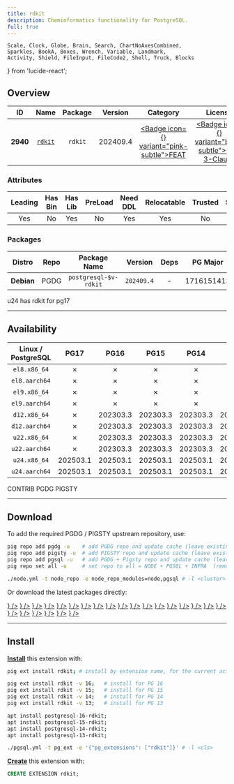 ```yaml
---
title: rdkit
description: Cheminformatics functionality for PostgreSQL.
full: true
---
```


    Scale, Clock, Globe, Brain, Search, ChartNoAxesCombined,
    Sparkles, BookA, Boxes, Wrench, Variable, Landmark,
    Activity, Shield, FileInput, FileCode2, Shell, Truck, Blocks
} from 'lucide-react';

## Overview

| <TooltipIconButton tooltip="Extension unique identifier" side="top">ID</TooltipIconButton> | <TooltipIconButton tooltip="Extension name" side="top">Name</TooltipIconButton> | <TooltipIconButton tooltip="Package name for installation" side="top">Package</TooltipIconButton> | <TooltipIconButton tooltip="Latest available extension version" side="top">Version</TooltipIconButton> | <TooltipIconButton tooltip="Extension category" side="top">Category</TooltipIconButton> | <TooltipIconButton tooltip="Open source license" side="top">License</TooltipIconButton> | <TooltipIconButton tooltip="Programming language" side="top">Lang</TooltipIconButton> |
|:--------:|:--------:|:----------:|:--------------:|:---------------------------------------:|:------------------------------------------------------:|:----:|
| **2940** | [`rdkit`](https://github.com/rdkit/rdkit) | `rdkit` | 202409.4 | <a href="/ext/feat" className="no-underline"><Badge icon={<Sparkles />} variant="pink-subtle">FEAT</Badge></a> | <a href="/ext/list/license#bsd-3-clause" className="no-underline"><Badge icon={<Scale />} variant="blue-subtle">BSD 3-Clause</Badge></a> | <a href="/ext/list/lang#c-1"><Badge icon={<FileCode2 />} variant="purple-subtle">C++</Badge></a> |

### Attributes

| <TooltipIconButton tooltip="The Primary Leading extension in the Package" side="top">Leading</TooltipIconButton> | <TooltipIconButton tooltip="Contains binary utils" side="top">Has Bin</TooltipIconButton> | <TooltipIconButton tooltip="Contains .so shared library files" side="top">Has Lib</TooltipIconButton> | <TooltipIconButton tooltip="Requires preloading via shared_preload_libraries" side="top">PreLoad</TooltipIconButton> | <TooltipIconButton tooltip="Requires CREATE EXTENSION DDL command" side="top">Need DDL</TooltipIconButton> | <TooltipIconButton tooltip="Can be installed in any schema" side="top">Relocatable</TooltipIconButton> | <TooltipIconButton tooltip="Can be created by non-superuser" side="top">Trusted</TooltipIconButton> | <TooltipIconButton tooltip="Schemas used by this extension" side="top">Schemas</TooltipIconButton> |
|:-------:|:-------:|:-------:|:-------:|:--------:|:-----------:|:-------:|:-------:|
| Yes | No | Yes | No | Yes | Yes | No | - |

### Packages

| <TooltipIconButton tooltip="Linux distribution family, EL or Debian" side="top">Distro</TooltipIconButton> | <TooltipIconButton tooltip="Package repository" side="top">Repo</TooltipIconButton> | <TooltipIconButton tooltip="The RPM/DEB Package Name Pattern (replace $v with real pg major)" side="top">Package Name</TooltipIconButton> | <TooltipIconButton tooltip="Latest package version" side="top">Version</TooltipIconButton> | <TooltipIconButton tooltip="RPM/DEB Package dependencies" side="top">Deps</TooltipIconButton> | <TooltipIconButton tooltip="Available in these PostgreSQL Major Versions" side="top">PG Major</TooltipIconButton> |
|:----------:|:--------:|:------------------------:|:-----------:|:------------:|:------------------:|
| **Debian** | <Badge variant="blue-subtle"><span className="font-bold">PGDG</span></Badge> | `postgresql-$v-rdkit` | `202409.4` | - | <Badge variant="red-subtle">17</Badge><Badge variant="green-subtle">16</Badge><Badge variant="green-subtle">15</Badge><Badge variant="green-subtle">14</Badge><Badge variant="green-subtle">13</Badge> |


<Callout title="Comments" type="info">
    u24 has rdkit for pg17
</Callout>


------

## Availability

| <TooltipIconButton tooltip="Linux Distro Arch / PostgreSQL Major Version" side="top">Linux / PostgreSQL </TooltipIconButton> | <span className="text-red-500">**PG17**</span> | **PG16** | **PG15** | **PG14** | **PG13** |
|:-----:|:-----:|:-----:|:-----:|:-----:|:-----:|
| `el8.x86_64` | <Badge variant="red-subtle">✗</Badge> | <Badge variant="red-subtle">✗</Badge> | <Badge variant="red-subtle">✗</Badge> | <Badge variant="red-subtle">✗</Badge> | <Badge variant="red-subtle">✗</Badge> |
| `el8.aarch64` | <Badge variant="red-subtle">✗</Badge> | <Badge variant="red-subtle">✗</Badge> | <Badge variant="red-subtle">✗</Badge> | <Badge variant="red-subtle">✗</Badge> | <Badge variant="red-subtle">✗</Badge> |
| `el9.x86_64` | <Badge variant="red-subtle">✗</Badge> | <Badge variant="red-subtle">✗</Badge> | <Badge variant="red-subtle">✗</Badge> | <Badge variant="red-subtle">✗</Badge> | <Badge variant="red-subtle">✗</Badge> |
| `el9.aarch64` | <Badge variant="red-subtle">✗</Badge> | <Badge variant="red-subtle">✗</Badge> | <Badge variant="red-subtle">✗</Badge> | <Badge variant="red-subtle">✗</Badge> | <Badge variant="red-subtle">✗</Badge> |
| `d12.x86_64` | <Badge variant="red-subtle">✗</Badge> | <Badge variant="blue-subtle">202303.3</Badge> | <Badge variant="blue-subtle">202303.3</Badge> | <Badge variant="blue-subtle">202303.3</Badge> | <Badge variant="blue-subtle">202303.3</Badge> |
| `d12.aarch64` | <Badge variant="red-subtle">✗</Badge> | <Badge variant="blue-subtle">202303.3</Badge> | <Badge variant="blue-subtle">202303.3</Badge> | <Badge variant="blue-subtle">202303.3</Badge> | <Badge variant="blue-subtle">202303.3</Badge> |
| `u22.x86_64` | <Badge variant="red-subtle">✗</Badge> | <Badge variant="blue-subtle">202303.3</Badge> | <Badge variant="blue-subtle">202303.3</Badge> | <Badge variant="blue-subtle">202303.3</Badge> | <Badge variant="blue-subtle">202303.3</Badge> |
| `u22.aarch64` | <Badge variant="red-subtle">✗</Badge> | <Badge variant="blue-subtle">202303.3</Badge> | <Badge variant="blue-subtle">202303.3</Badge> | <Badge variant="blue-subtle">202303.3</Badge> | <Badge variant="blue-subtle">202303.3</Badge> |
| `u24.x86_64` | <Badge variant="blue-subtle">202503.1</Badge> | <Badge variant="blue-subtle">202503.1</Badge> | <Badge variant="blue-subtle">202503.1</Badge> | <Badge variant="blue-subtle">202503.1</Badge> | <Badge variant="blue-subtle">202503.1</Badge> |
| `u24.aarch64` | <Badge variant="blue-subtle">202503.1</Badge> | <Badge variant="blue-subtle">202503.1</Badge> | <Badge variant="blue-subtle">202503.1</Badge> | <Badge variant="blue-subtle">202503.1</Badge> | <Badge variant="blue-subtle">202503.1</Badge> |

<Badge variant="green-subtle"><span className="font-black">CONTRIB</span></Badge> <Badge variant="blue-subtle"><span className="font-black">PGDG</span></Badge> <Badge variant="amber-subtle"><span className="font-black">PIGSTY</span></Badge>

------

## Download

To add the required PGDG / PIGSTY upstream repository, use:

```bash tab="pig"
pig repo add pgdg -u    # add PGDG repo and update cache (leave existing repos)
pig repo add pigsty -u  # add PIGSTY repo and update cache (leave existing repos)
pig repo add pgsql -u   # add PGDG + Pigsty repo and update cache (leave existing repos)
pig repo set all -u     # set repo to all = NODE + PGSQL + INFRA  (remove existing repos)
```
```bash tab="pigsty"
./node.yml -t node_repo -e node_repo_modules=node,pgsql # -l <cluster>
```

Or download the latest packages directly:

<Files>
    <Folder name="el8.x86_64">
    </Folder>
    <Folder name="el8.aarch64">
    </Folder>
    <Folder name="el9.x86_64">
    </Folder>
    <Folder name="el9.aarch64">
    </Folder>
    <Folder name="d12.x86_64">
        <a href="https://apt.postgresql.org/pub/repos/apt/pool/main/r/rdkit/postgresql-16-rdkit_202303.3-3.pgdg120+1_arm64.deb"><File name="postgresql-16-rdkit_202303.3-3.pgdg120+1_arm64.deb" icon={<Box className="text-emerald-500" />} /></a>
        <a href="https://apt.postgresql.org/pub/repos/apt/pool/main/r/rdkit/postgresql-15-rdkit_202303.3-3.pgdg120+1_arm64.deb"><File name="postgresql-15-rdkit_202303.3-3.pgdg120+1_arm64.deb" icon={<Box className="text-emerald-500" />} /></a>
        <a href="https://apt.postgresql.org/pub/repos/apt/pool/main/r/rdkit/postgresql-14-rdkit_202303.3-3.pgdg120+1_arm64.deb"><File name="postgresql-14-rdkit_202303.3-3.pgdg120+1_arm64.deb" icon={<Box className="text-emerald-500" />} /></a>
        <a href="https://apt.postgresql.org/pub/repos/apt/pool/main/r/rdkit/postgresql-13-rdkit_202303.3-3.pgdg120+1_arm64.deb"><File name="postgresql-13-rdkit_202303.3-3.pgdg120+1_arm64.deb" icon={<Box className="text-emerald-500" />} /></a>
    </Folder>
    <Folder name="d12.aarch64">
        <a href="https://apt.postgresql.org/pub/repos/apt/pool/main/r/rdkit/postgresql-16-rdkit_202303.3-3.pgdg120+1_amd64.deb"><File name="postgresql-16-rdkit_202303.3-3.pgdg120+1_amd64.deb" icon={<Box className="text-orange-500" />} /></a>
        <a href="https://apt.postgresql.org/pub/repos/apt/pool/main/r/rdkit/postgresql-15-rdkit_202303.3-3.pgdg120+1_amd64.deb"><File name="postgresql-15-rdkit_202303.3-3.pgdg120+1_amd64.deb" icon={<Box className="text-orange-500" />} /></a>
        <a href="https://apt.postgresql.org/pub/repos/apt/pool/main/r/rdkit/postgresql-14-rdkit_202303.3-3.pgdg120+1_amd64.deb"><File name="postgresql-14-rdkit_202303.3-3.pgdg120+1_amd64.deb" icon={<Box className="text-orange-500" />} /></a>
        <a href="https://apt.postgresql.org/pub/repos/apt/pool/main/r/rdkit/postgresql-13-rdkit_202303.3-3.pgdg120+1_amd64.deb"><File name="postgresql-13-rdkit_202303.3-3.pgdg120+1_amd64.deb" icon={<Box className="text-orange-500" />} /></a>
    </Folder>
    <Folder name="u22.x86_64">
        <a href="https://apt.postgresql.org/pub/repos/apt/pool/main/r/rdkit/postgresql-16-rdkit_202303.3-3.pgdg22.04+1_amd64.deb"><File name="postgresql-16-rdkit_202303.3-3.pgdg22.04+1_amd64.deb" icon={<Box className="text-emerald-500" />} /></a>
        <a href="https://apt.postgresql.org/pub/repos/apt/pool/main/r/rdkit/postgresql-15-rdkit_202303.3-3.pgdg22.04+1_amd64.deb"><File name="postgresql-15-rdkit_202303.3-3.pgdg22.04+1_amd64.deb" icon={<Box className="text-emerald-500" />} /></a>
        <a href="https://apt.postgresql.org/pub/repos/apt/pool/main/r/rdkit/postgresql-14-rdkit_202303.3-3.pgdg22.04+1_amd64.deb"><File name="postgresql-14-rdkit_202303.3-3.pgdg22.04+1_amd64.deb" icon={<Box className="text-emerald-500" />} /></a>
        <a href="https://apt.postgresql.org/pub/repos/apt/pool/main/r/rdkit/postgresql-13-rdkit_202303.3-3.pgdg22.04+1_amd64.deb"><File name="postgresql-13-rdkit_202303.3-3.pgdg22.04+1_amd64.deb" icon={<Box className="text-emerald-500" />} /></a>
    </Folder>
    <Folder name="u22.aarch64">
        <a href="https://apt.postgresql.org/pub/repos/apt/pool/main/r/rdkit/postgresql-16-rdkit_202303.3-3.pgdg22.04+1_arm64.deb"><File name="postgresql-16-rdkit_202303.3-3.pgdg22.04+1_arm64.deb" icon={<Box className="text-orange-500" />} /></a>
        <a href="https://apt.postgresql.org/pub/repos/apt/pool/main/r/rdkit/postgresql-15-rdkit_202303.3-3.pgdg22.04+1_arm64.deb"><File name="postgresql-15-rdkit_202303.3-3.pgdg22.04+1_arm64.deb" icon={<Box className="text-orange-500" />} /></a>
        <a href="https://apt.postgresql.org/pub/repos/apt/pool/main/r/rdkit/postgresql-14-rdkit_202303.3-3.pgdg22.04+1_arm64.deb"><File name="postgresql-14-rdkit_202303.3-3.pgdg22.04+1_arm64.deb" icon={<Box className="text-orange-500" />} /></a>
        <a href="https://apt.postgresql.org/pub/repos/apt/pool/main/r/rdkit/postgresql-13-rdkit_202303.3-3.pgdg22.04+1_arm64.deb"><File name="postgresql-13-rdkit_202303.3-3.pgdg22.04+1_arm64.deb" icon={<Box className="text-orange-500" />} /></a>
    </Folder>
    <Folder name="u24.x86_64">
        <a href="https://apt.postgresql.org/pub/repos/apt/pool/main/r/rdkit/postgresql-16-rdkit_202503.1-4.pgdg24.04+1_amd64.deb"><File name="postgresql-16-rdkit_202503.1-4.pgdg24.04+1_amd64.deb" icon={<Box className="text-emerald-500" />} /></a>
        <a href="https://apt.postgresql.org/pub/repos/apt/pool/main/r/rdkit/postgresql-15-rdkit_202503.1-4.pgdg24.04+1_amd64.deb"><File name="postgresql-15-rdkit_202503.1-4.pgdg24.04+1_amd64.deb" icon={<Box className="text-emerald-500" />} /></a>
        <a href="https://apt.postgresql.org/pub/repos/apt/pool/main/r/rdkit/postgresql-14-rdkit_202503.1-4.pgdg24.04+1_amd64.deb"><File name="postgresql-14-rdkit_202503.1-4.pgdg24.04+1_amd64.deb" icon={<Box className="text-emerald-500" />} /></a>
        <a href="https://apt.postgresql.org/pub/repos/apt/pool/main/r/rdkit/postgresql-13-rdkit_202503.1-4.pgdg24.04+1_amd64.deb"><File name="postgresql-13-rdkit_202503.1-4.pgdg24.04+1_amd64.deb" icon={<Box className="text-emerald-500" />} /></a>
    </Folder>
    <Folder name="u24.aarch64">
        <a href="https://apt.postgresql.org/pub/repos/apt/pool/main/r/rdkit/postgresql-16-rdkit_202503.1-4.pgdg24.04+1_arm64.deb"><File name="postgresql-16-rdkit_202503.1-4.pgdg24.04+1_arm64.deb" icon={<Box className="text-orange-500" />} /></a>
        <a href="https://apt.postgresql.org/pub/repos/apt/pool/main/r/rdkit/postgresql-15-rdkit_202503.1-4.pgdg24.04+1_arm64.deb"><File name="postgresql-15-rdkit_202503.1-4.pgdg24.04+1_arm64.deb" icon={<Box className="text-orange-500" />} /></a>
        <a href="https://apt.postgresql.org/pub/repos/apt/pool/main/r/rdkit/postgresql-14-rdkit_202503.1-4.pgdg24.04+1_arm64.deb"><File name="postgresql-14-rdkit_202503.1-4.pgdg24.04+1_arm64.deb" icon={<Box className="text-orange-500" />} /></a>
        <a href="https://apt.postgresql.org/pub/repos/apt/pool/main/r/rdkit/postgresql-13-rdkit_202503.1-4.pgdg24.04+1_arm64.deb"><File name="postgresql-13-rdkit_202503.1-4.pgdg24.04+1_arm64.deb" icon={<Box className="text-orange-500" />} /></a>
    </Folder>
</Files>

------

## Install

[**Install**](/docs/pgsql/ext/install) this extension with:

```bash tab="pig"
pig ext install rdkit; # install by extension name, for the current active PG version

pig ext install rdkit -v 16;   # install for PG 16
pig ext install rdkit -v 15;   # install for PG 15
pig ext install rdkit -v 14;   # install for PG 14
pig ext install rdkit -v 13;   # install for PG 13
```
```bash tab="apt" 
apt install postgresql-16-rdkit;
apt install postgresql-15-rdkit;
apt install postgresql-14-rdkit;
apt install postgresql-13-rdkit;
```
```bash tab="ansible"
./pgsql.yml -t pg_ext -e '{"pg_extensions": ["rdkit"]}' # -l <cls>
```

[**Create**](/docs/pgsql/ext/create) this extension with:

```sql
CREATE EXTENSION rdkit;
```


